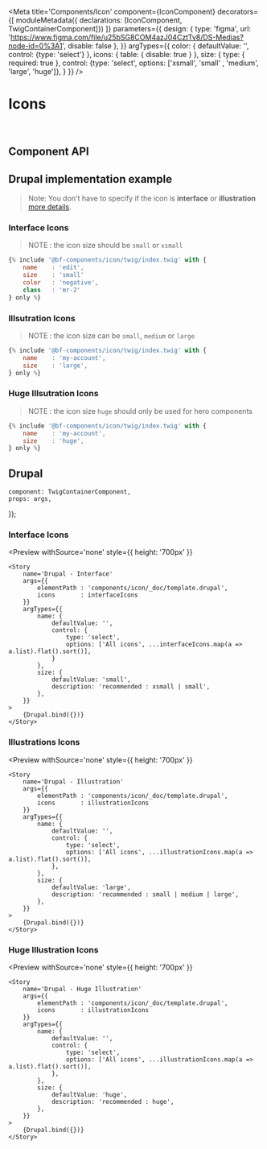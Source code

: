 


<Meta
    title='Components/Icon'
    component={IconComponent}
    decorators={[
        moduleMetadata({ declarations: [IconComponent, TwigContainerComponent]})
    ]}
    parameters={{
        design: {
            type: 'figma',
            url: 'https://www.figma.com/file/u25bSG8COM4azJ04CztTv8/DS-Medias?node-id=0%3A1',
            disable: false
        },
    }}
    argTypes={{
        color: {
            defaultValue: '',
            control: {type: 'select'}
        },
        icons: {
            table: { disable: true }
        },
        size: {
                type: { required: true },
                control: {type: 'select', options: ['xsmall', 'small' , 'medium', 'large', 'huge']},
        }
    }}
/>


# Icons

<br/>



## Component API

<Props of={IconComponent} />



## Drupal implementation example

> Note: You don't have to specify if the icon is **interface** or **illustration** [more details](?path=/docs/styles-icons--page).

### Interface Icons
> NOTE : the icon size should be `small` or `xsmall`

``` jsx
{% include '@bf-components/icon/twig/index.twig' with {
    name    : 'edit',
    size    : 'small'
    color   : 'negative',
    class   : 'mr-2'
} only %}

```
### Illsutration Icons
> NOTE : the icon size can be `small`, `medium` or `large`

``` jsx
{% include '@bf-components/icon/twig/index.twig' with {
    name    : 'my-account',
    size    : 'large',
} only %}

```

### Huge Illsutration Icons
> NOTE : the icon size `huge` should only be used for hero components

``` jsx
{% include '@bf-components/icon/twig/index.twig' with {
    name    : 'my-account',
    size    : 'huge',
} only %}

```

## Drupal

    component: TwigContainerComponent,
    props: args,
});


### Interface Icons

<Preview
    withSource='none'
    style={{ height: '700px' }}
>
    <Story
        name='Drupal - Interface'
        args={{
            elementPath : 'components/icon/_doc/template.drupal',
            icons       : interfaceIcons
        }}
        argTypes={{
            name: {
                defaultValue: '',
                control: {
                    type: 'select',
                    options: ['All icons', ...interfaceIcons.map(a => a.list).flat().sort()],
                }
            },
            size: {
                defaultValue: 'small',
                description: 'recommended : xsmall | small',
            },
        }}
    >
        {Drupal.bind({})}
    </Story>
</Preview>


### Illustrations Icons

<Preview
    withSource='none'
    style={{ height: '700px' }}
>
    <Story
        name='Drupal - Illustration'
        args={{
            elementPath : 'components/icon/_doc/template.drupal',
            icons       : illustrationIcons
        }}
        argTypes={{
            name: {
                defaultValue: '',
                control: {
                    type: 'select',
                    options: ['All icons', ...illustrationIcons.map(a => a.list).flat().sort()],
                },
            },
            size: {
                defaultValue: 'large',
                description: 'recommended : small | medium | large',
            },
        }}
    >
        {Drupal.bind({})}
    </Story>
</Preview>

### Huge Illustration Icons

<Preview
    withSource='none'
    style={{ height: '700px' }}
>
    <Story
        name='Drupal - Huge Illustration'
        args={{
            elementPath : 'components/icon/_doc/template.drupal',
            icons       : illustrationIcons
        }}
        argTypes={{
            name: {
                defaultValue: '',
                control: {
                    type: 'select',
                    options: ['All icons', ...illustrationIcons.map(a => a.list).flat().sort()],
                },
            },
            size: {
                defaultValue: 'huge',
                description: 'recommended : huge',
            },
        }}
    >
        {Drupal.bind({})}
    </Story>
</Preview>